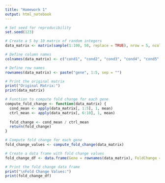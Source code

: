 ```yaml
---
title: "Homework 1"
output: html_notebook
---
```

```r
# Set seed for reproducibility
set.seed(123)

# Create a 5 by 10 matrix of random integers
data_matrix <- matrix(sample(1:100, 50, replace = TRUE), nrow = 5, ncol = 10)

# Define column names
colnames(data_matrix) <- c("cond1", "cond2", "cond3", "cond4", "cond5", "ctrl1", "ctrl2", "ctrl3", "ctrl4", "ctrl5")

# Define row names
rownames(data_matrix) <- paste("gene", 1:5, sep = "")

# Print the original matrix
print("Original Matrix:")
print(data_matrix)

# Function to compute fold change for each gene
compute_fold_change <- function(data_matrix) {
  cond_mean <- apply(data_matrix[, 1:5], 1, mean)
  ctrl_mean <- apply(data_matrix[, 6:10], 1, mean)
  
  fold_change <- cond_mean / ctrl_mean
  return(fold_change)
}

# Compute fold change for each gene
fold_change_values <- compute_fold_change(data_matrix)

# Create a data frame with fold change values
fold_change_df <- data.frame(Gene = rownames(data_matrix), FoldChange = fold_change_values)

# Print the fold change data frame
print("\nFold Change Values:")
print(fold_change_df)

```